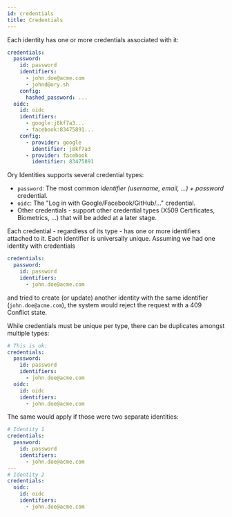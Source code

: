 ```yaml
---
id: credentials
title: Credentials
---
```


Each identity has one or more credentials associated with it:

```yaml
credentials:
  password:
    id: password
    identifiers:
      - john.doe@acme.com
      - johnd@ory.sh
    config:
      hashed_password: ...
  oidc:
    id: oidc
    identifiers:
      - google:j8kf7a3...
      - facebook:83475891...
    config:
      - provider: google
        identifier: j8kf7a3
      - provider: facebook
        identifier: 83475891
```

Ory Identities supports several credential types:

- `password`: The most common _identifier (username, email, ...) + password_ credential.
- `oidc`: The "Log in with Google/Facebook/GitHub/..." credential.
- Other credentials - support other credential types (X509 Certificates, Biometrics, ...) that will be added at a later stage.

Each credential - regardless of its type - has one or more identifiers attached to it. Each identifier is universally unique.
Assuming we had one identity with credentials

```yaml
credentials:
  password:
    id: password
    identifiers:
      - john.doe@acme.com
```

and tried to create (or update) another identity with the same identifier (`john.doe@acme.com`), the system would reject the
request with a 409 Conflict state.

While credentials must be unique per type, there can be duplicates amongst multiple types:

```yaml
# This is ok:
credentials:
  password:
    id: password
    identifiers:
      - john.doe@acme.com
  oidc:
    id: oidc
    identifiers:
      - john.doe@acme.com
```

The same would apply if those were two separate identities:

```yaml
# Identity 1
credentials:
  password:
    id: password
    identifiers:
      - john.doe@acme.com
---
# Identity 2
credentials:
  oidc:
    id: oidc
    identifiers:
      - john.doe@acme.com
```
